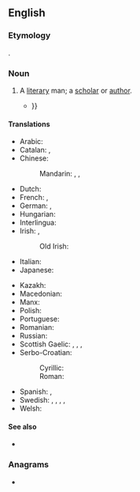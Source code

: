 {{also|man-of-letters}}
==English==

===Etymology===
{{calque|en|fr|homme de lettres}}.

===Noun===
{{en-noun|head=[[man]] [[of]] [[letter]]s|men of letters}}

# {{lb|en|dated}} A [[literary]] man; a [[scholar]] or [[author]].
#: {{coordinate terms|en|woman of letters}}
#: {{hypo|en|essayist|journalist|critic}}
#* {{quote-book
|en
|year=1898
|year_published=1909
|author=James Harvey Robinson
|authorlink=James Harvey Robinson
|author2=Henry Winchester Rolfe
|title=Petrarch, the First Modern Scholar and Man of Letters
|location=New York
|publisher=G.P. Putnam's Sons
|page=229
|pageurl={{fullurl:s:en:Page:Petrach,_the_first_modern_scholar_and_man_of_letters.djvu/249}}
|passage=This may be accounted for largely on the ground that Cicero and Petrarch were men of the same temperament and cast of  mind. They were both typical '''men of letters'''. The '''man of letters''' is intellectually alert; sensitive to impressions and able to report them; hospitable to all ideas of his time; {{...}}}}

====Translations====
{{trans-top|a literary man}}
* Arabic: {{t+|ar|عَالِم|m}}
* Catalan: {{t|ca|literat|m}}, {{t|ca|home de lletres|m}}
* Chinese:
*: Mandarin: {{t+|cmn|文學家|sc=Hani}}, {{t+|cmn|文学家|tr=wénxuéjiā|sc=Hani}} {{qualifier|any gender}}, {{t+|cmn|文人|tr=wénrén|sc=Hani}}
* Dutch: {{t+|nl|literaat|m}}
* French: {{t+|fr|homme de lettres|m}}, {{t+|fr|littérateur|m}}
* German: {{t+|de|Literat|m}}, {{t+|de|Literatin|f}}
* Hungarian: {{t+|hu|irodalmár}}
* Interlingua: {{t|ia|homine de litteras}}
* Irish: {{t|ga|litrí|m}}, {{t|ga|duine liteartha|m}}
*: Old Irish: {{t|sga|litrid|m}}
* Italian: {{t|it|uomo di lettere|m}}
* Japanese: {{t+|ja|文学者|tr=ぶんがくしゃ, bungakusha|sc=Jpan}} {{qualifier|any gender}}
{{trans-mid}}
* Kazakh: {{t|kk|әдебиетші}}
* Macedonian: {{t|mk|книжевник|m}}
* Manx: {{t|gv|dooinney lettyraght|m}}
* Polish: {{t+|pl|literat|m}}
* Portuguese: {{t|pt|[[homem]] [[das]] [[letras]]|m}}
* Romanian: {{t+|ro|om de litere|m}}
* Russian: {{t+|ru|литера́тор|m}} {{qualifier|any gender}}
* Scottish Gaelic: {{t|gd|sruth|m}}, {{t|gd|sruthan|m}}, {{t|gd|saoidh|m}}, {{t|gd|neach-litreachais|m}}
* Serbo-Croatian:
*: Cyrillic: {{t|sh|књижевник|m|sc=Cyrl}}
*: Roman: {{t+|sh|književnik|m}}
* Spanish: {{t+|es|hombre de letras}}, {{t+|es|literato}}
* Swedish: {{t+|sv|skriftställare|c}}, {{t+|sv|litteratör|c}} {{qualifier|archaic}}, {{t+|sv|skribent|c}}, {{t+|sv|författare|c}}, {{t|sv|[[lärd]] [[man]]|c}}
* Welsh: {{t|cy|llenor|m}}
{{trans-bottom}}

====See also====
* {{l|en|man of law}}

===Anagrams===
* {{anagrams|en|a=aeeflmnorstt|forestalment}}